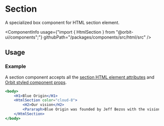 
<Meta
    title="Html elements/Section"
    id="html-section"
/>

# Section

<Tagline>A specialized <Link href="?path=/docs/box--default-story">box</Link> component for HTML section element.</Tagline>

<ComponentInfo
    usage={"import { HtmlSection } from \"@orbit-ui/components\";"}
    githubPath="/packages/components/src/html/src"
/>

## Usage

### Example

A section component accepts all the [section HTML element attributes](https://developer.mozilla.org/en-US/docs/Web/HTML/Element/section) and [Orbit styled component props](?path=/docs/styling--page).

```jsx
<body>
    <H1>Blue Origin</H1>
    <HtmlSection color="cloud-8">
        <H2>Our vision</H2>
        <Pararaph>Blue Origin was founded by Jeff Bezos with the vision of enabling a future where millions of people are living and working in space to benefit Earth.</Pararaph>
    </HtmlSection>
</body>
```
